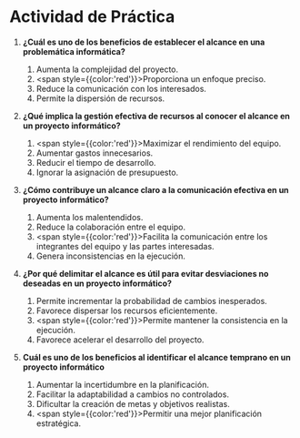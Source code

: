 # Actividad de Práctica

1. **¿Cuál es uno de los beneficios de establecer el alcance en una problemática informática?**
    1. Aumenta la complejidad del proyecto.
    2. <span style={{color:'red'}}>Proporciona un enfoque preciso.</span>
    3. Reduce la comunicación con los interesados.
    4. Permite la dispersión de recursos.

2. **¿Qué implica la gestión efectiva de recursos al conocer el alcance en un proyecto informático?**
    1. <span style={{color:'red'}}>Maximizar el rendimiento del equipo.</span>
    2. Aumentar gastos innecesarios.
    3. Reducir el tiempo de desarrollo.
    4. Ignorar la asignación de presupuesto.

3. **¿Cómo contribuye un alcance claro a la comunicación efectiva en un proyecto informático?**
    1. Aumenta los malentendidos.
    2. Reduce la colaboración entre el equipo.
    3. <span style={{color:'red'}}>Facilita la comunicación entre los integrantes del equipo y las partes interesadas.</span>
    4. Genera inconsistencias en la ejecución.

4. **¿Por qué delimitar el alcance es útil para evitar desviaciones no deseadas en un proyecto informático?**
    1. Permite incrementar la probabilidad de cambios inesperados.
    2. Favorece dispersar los recursos eficientemente.
    3. <span style={{color:'red'}}>Permite mantener la consistencia en la ejecución.</span>
    4. Favorece acelerar el desarrollo del proyecto.

5. **Cuál es uno de los beneficios al identificar el alcance temprano en un proyecto informático**
    1. Aumentar la incertidumbre en la planificación.
    2. Facilitar la adaptabilidad a cambios no controlados.
    3. Dificultar la creación de metas y objetivos realistas.
    4. <span style={{color:'red'}}>Permitir una mejor planificación estratégica.</span>
